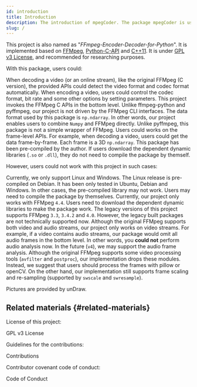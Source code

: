 ```yaml
---
id: introduction
title: Introduction
description: The introduction of mpegCoder. The package mpegCoder is used for encoding, decoding, receiving streams and pushing streams. This project is totally dependent on FFMpeg.
slug: /
---
```




This project is also named as "*FFmpeg-Encoder-Decoder-for-Python*". It is implemented based on [FFMpeg<IconExternalLink/>][link-ffmpeg], [Python-C-API<IconExternalLink/>][link-python-c-api] and [C++11<IconExternalLink/>][link-cpp11]. It is under [GPL v3 License<IconExternalLink/>][git-license], and recommended for researching purposes.

With this package, users could:

<KeenSlider>
  <FeatureCase
    Svg={require('/img/undraw_circuit_board_4c4d.svg').default}
    title='Make use of all FFMpeg video codec'>
    When decoding a video (or an online stream), like the original FFMpeg (C version), the provided APIs could detect the video format and codec format automatically. When encoding a video, users could control the codec format, bit rate and some other options by setting parameters.
  </FeatureCase>
  <FeatureCase
    Svg={require('/img/undraw_video_files_fu10.svg').default}
    title='Work with FFMpeg directly'>
    This project invokes the FFMpeg C APIs in the bottom level. Unlike <Link href='https://github.com/kkroening/ffmpeg-python' alt='ffmpeg-python'>ffmpeg-python<IconExternalLink/></Link> and <Link href='https://github.com/deuteronomy-works/pyffmpeg' alt='pyffmpeg'>pyffmpeg<IconExternalLink/></Link>, our project is not driven by the FFMpeg CLI interfaces. The data format used by this package is <Link href='https://numpy.org/doc/stable/reference/generated/numpy.ndarray.html' alt='np.ndarray'><code>np.ndarray</code><IconExternalLink/></Link>. In other words, our project enables users to combine <Link href='https://numpy.org' alt='Numpy'><code>Numpy</code><IconExternalLink/></Link> and FFMpeg directly.
  </FeatureCase>
  <FeatureCase
    Svg={require('/img/undraw_image_focus_wm20.svg').default}
    title='Frame-level APIs'>
    Unlike <Link href='https://github.com/deuteronomy-works/pyffmpeg' alt='pyffmpeg'>pyffmpeg<IconExternalLink/></Link>, this package is not a simple wrapper of FFMpeg. Users could works on the frame-level APIs. For example, when decoding a video, users could get the data frame-by-frame. Each frame is a 3D <Link href='https://numpy.org/doc/stable/reference/generated/numpy.ndarray.html' alt='np.ndarray'><code>np.ndarray</code><IconExternalLink/></Link>.
  </FeatureCase>
  <FeatureCase
    Svg={require('/img/undraw_completing_6bhr.svg').default}
    title='Pre-compiled package'>
    This package has been pre-compiled by the author. If users download the dependent dynamic libraries (<code>.so</code> or <code>.dll</code>), they do not need to compile the package by themself.
  </FeatureCase>
</KeenSlider>

However, users could not work with this project in such cases:

<KeenSlider>
  <FeatureCase
    Svg={require('/img/undraw_design_components_9vy6.svg').default}
    title='Platform limited'>
    Currently, we only support Linux and Windows. The Linux release is pre-compiled on Debian. It has been only tested in Ubuntu, Debian and Windows. In other cases, the pre-compiled library may not work. Users may need to compile the package by themselves.
  </FeatureCase>
  <FeatureCase
    Svg={require('/img/undraw_version_control_re_mg66.svg').default}
    title='Version limited'>
    Currently, our project only works with FFMpeg <code>4.4</code>. Users need to download the dependent dynamic libraries to make the package work. The legacy versions of this project supports FFMpeg <code>3.3</code>, <code>3.4.2</code> and <code>4.0</code>. However, the legacy built packages are not technically supported now.
  </FeatureCase>
  <FeatureCase
    Svg={require('/img/undraw_compose_music_ovo2.svg').default}
    title='Audio not supporte'>
    Although the original FFMpeg supports both video and audio streams, our project only works on video streams. For example, if a video contains audio streams, our package would omit all audio frames in the bottom level. In other words, you <b>could not</b> perform audio analysis now. In the future (<code>v4</code>), we may support the audio frame analysis.
  </FeatureCase>
  <FeatureCase
    Svg={require('/img/undraw_creativity_wqmm.svg').default}
    title='Filters not supported'>
    Although the original FFMpeg supports some video processing tools (<Link href='http://ffmpeg.org/doxygen/trunk/group__lavfi.html' alt='libavfilter'><code>avfilter</code><IconExternalLink/></Link> and <Link href='http://ffmpeg.org/doxygen/trunk/group__lpp.html' alt='libpostproc'><code>postproc</code><IconExternalLink/></Link>), our implementation drops these modules. Instead, we suggest that users should process the frames with <Link href='https://pypi.org/project/Pillow' alt='Pillow'>pillow<IconExternalLink/></Link> or <Link href='https://pypi.org/project/opencv-python' alt='OpenCV Python'>openCV<IconExternalLink/></Link>. On the other hand, our implementation still supports frame scaling and re-sampling (supported by <Link href='http://ffmpeg.org/doxygen/trunk/group__libsws.html' alt='libswscale'><code>swscale</code><IconExternalLink/></Link> and <Link href='http://ffmpeg.org/doxygen/trunk/group__lswr.html' alt='libswresample'><code>swresample</code><IconExternalLink/></Link>).
  </FeatureCase>
</KeenSlider>

<p className="right noemph">
  Pictures are provided by <Link href='https://undraw.co' alt='unDraw'>unDraw<IconExternalLink/></Link>.
</p>

## Related materials {#related-materials}

License of this project:

<p>
  <DarkButton to="https://github.com/cainmagi/FFmpeg-Encoder-Decoder-for-Python/blob/master/LICENSE" icon={octLaw16}>
    GPL v3 License
  </DarkButton>
</p>

Guidelines for the contributions:

<p>
  <DarkButton to="https://github.com/cainmagi/FFmpeg-Encoder-Decoder-for-Python/blob/master/CONTRIBUTING.md" icon={octRepoForked16}>
    Contributions
  </DarkButton>
</p>

Contributor covenant code of conduct:

<p>
  <DarkButton to="https://github.com/cainmagi/FFmpeg-Encoder-Decoder-for-Python/blob/master/CODE_OF_CONDUCT.md" icon={octShareAndroid16}>
    Code of Conduct
  </DarkButton>
</p>


[git-ffmpeg-python]:https://github.com/kkroening/ffmpeg-python "ffmpeg-python"
[git-pyffmpeg]:https://github.com/deuteronomy-works/pyffmpeg "pyffmpeg"
[git-license]:https://github.com/cainmagi/FFmpeg-Encoder-Decoder-for-Python/blob/master/LICENSE
[link-cpp11]:https://en.cppreference.com/w/ "C++ 11"
[link-python-c-api]:https://docs.python.org/3/c-api/index.html "Python-C-API"
[link-ffmpeg]:https://ffmpeg.org "FFMpeg"
